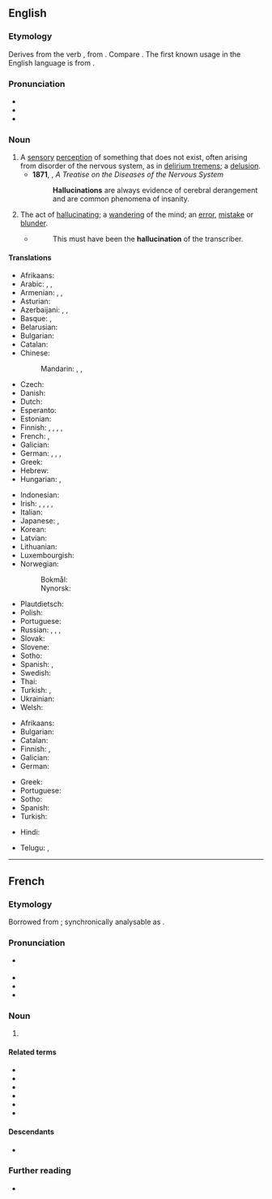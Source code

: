 ==English==
{{wikipedia}}

===Etymology===
Derives from the verb {{m|en|hallucinate}}, from {{etyl|la|en}} {{m|la|hallucinatus}}. Compare {{cog|fr|hallucination}}. The first known usage in the English language is from {{w|Sir Thomas Browne}}.

===Pronunciation===
* {{IPA|en|/həˌluːsɪˈneɪʃən/}}
* {{audio|en|LL-Q1860 (eng)-Vealhurl-hallucination.wav|Audio (UK)}}
* {{rhymes|en|eɪʃən|s=5}}

===Noun===
{{en-noun|~}}

# A [[sensory]] [[perception]] of something that does not exist, often arising from disorder of the nervous system, as in [[delirium tremens]]; a [[delusion]].
#* '''1871''', {{w|William Alexander Hammond}}, ''A Treatise on the Diseases of the Nervous System''
#*: '''Hallucinations''' are always evidence of cerebral derangement and are common phenomena of insanity.
# The act of [[hallucinating]]; a [[wandering]] of the mind; an [[error]], [[mistake]] or [[blunder]].
#* {{RQ:Spectator|V|470|date=August 29 1712|author=Addison}}
#*: This must have been the '''hallucination''' of the transcriber.

====Translations====
{{trans-top|sensory perception of something that does not exist}}
* Afrikaans: {{t|af|hallusinasie}}
* Arabic: {{t+|ar|هَلْوَسَة|f}}, {{t|ar|وَهْم|m}}, {{t|ar|اِنْخِدَاع|m}}
* Armenian: {{t+|hy|հալյուցինացիա}}, {{t|hy|զգայախաբություն}}, {{t+|hy|զգայապատրանք}}
* Asturian: {{t|ast|allucinación|f}}
* Azerbaijani: {{t|az|hallüsinasiya}}, {{t|az|qarabasma}}, {{t|az|gözəgörünmə}}
* Basque: {{t|eu|haluzinazio}}, {{t|eu|eldarnio}}
* Belarusian: {{t|be|галюцына́цыя|f}}
* Bulgarian: {{t+|bg|халюцина́ция|f}}
* Catalan: {{t+|ca|al·lucinació|f}}
* Chinese:
*: Mandarin: {{t+|cmn|幻覺|sc=Hani}}, {{t+|cmn|幻觉|tr=huànjué|sc=Hani}}, {{t+|cmn|幻想|tr=huànxiǎng|sc=Hani}}
* Czech: {{t+|cs|halucinace|f}}
* Danish: {{t|da|hallucination}}
* Dutch: {{t+|nl|hallucinatie|f}}
* Esperanto: {{t|eo|halucino}}
* Estonian: {{t|et|hallutsinatsioon}}
* Finnish: {{t+|fi|aistiharha}}, {{t+|fi|harha-aistimus}}, {{t+|fi|hallusinaatio}}, {{t|fi|harhanäky}}, {{t+|fi|näköharha}}
* French: {{t+|fr|hallucination|f}}, {{t+|fr|illusion|f}}
* Galician: {{t+|gl|alucinación|f}}
* German: {{t+|de|Halluzination|f}}, {{t+|de|Wahnvorstellung|f}}, {{t|de|Sinnestäuschung|f}}, {{t+|de|Illusion|f}}
* Greek: {{t+|el|παραίσθηση|f}}
* Hebrew: {{t+|he|הזיה}}
* Hungarian: {{t+|hu|hallucináció}}, {{t+|hu|érzékcsalódás}}
{{trans-mid}}
* Indonesian: {{t+|id|halusinasi}}
* Irish: {{t+|ga|bréagchéadfa|f}}, {{t|ga|éiclips|m}}, {{t|ga|mearú súl|m}}, {{t|ga|meascán mearaí|m}}, {{t|ga|speabhraíd|f}}
* Italian: {{t+|it|allucinazione}}
* Japanese: {{t+|ja|幻覚|tr=げんかく, genkaku}}, {{t+|ja|幻想|tr=げんそう, gensō}}
* Korean: {{t+|ko|환각(幻覺)}}
* Latvian: {{t|lv|halucinācija|f}}
* Lithuanian: {{t|lt|haliucinacija|f}}
* Luxembourgish: {{t+|lb|Halluzinatioun|f}}
* Norwegian:
*: Bokmål: {{t|nb|hallusinasjon|m}}
*: Nynorsk: {{t|nn|hallusinasjon|m}}
* Plautdietsch: {{t|pdt|Feebadroom|m}}
* Polish: {{t+|pl|halucynacja|f}}
* Portuguese: {{t+|pt|alucinação|f}}
* Russian: {{t+|ru|галлюцина́ция|f}}, {{t+|ru|иллю́зия|f}}, {{t+|ru|наважде́ние|n}}, {{t+|ru|глюк|m}} {{qualifier|slang}}
* Slovak: {{t|sk|halucinácia|f}}
* Slovene: {{t+|sl|halucinacija|f}}
* Sotho: {{t|st|pono tse fosahetseng}}
* Spanish: {{t+|es|alucinación|f}}, {{t+|es|ilusión|f}}
* Swedish: {{t+|sv|hallucination|c}}
* Thai: {{t|th|ภาพลวงตา|tr=paa pluang dtaa}}
* Turkish: {{t+|tr|sanrı}}, {{t+|tr|halüsinasyon}}
* Ukrainian: {{t|uk|галюцина́ція|f}}
* Welsh: {{t|cy|rhithweledigaeth|f}}
{{trans-bottom}}

{{trans-top|act of hallucinating}}
* Afrikaans: {{t|af|hallusineer}}
* Bulgarian: {{t|bg|халюциниране|n}}
* Catalan: {{t+|ca|al·lucinació|f}}
* Finnish: {{t+|fi|harha-aistimus}}, {{t+|fi|hallusinaatio}}
* Galician: {{t+|gl|alucinación|f}}
* German: {{t|de|Halluzinieren|n}}
{{trans-mid}}
* Greek: {{t+|el|παραίσθηση|f}}
* Portuguese: {{t+|pt|alucinação|f}}
* Sotho: {{t|st|phofa}}
* Spanish: {{t+|es|alucinación|f}}
* Turkish: {{t|tr|halüsinasyon görme}}
{{trans-bottom}}

{{checktrans-top}}
* Hindi: {{t+check|hi|भ्रम}}
{{trans-mid}}
* Telugu: {{t+check|te|భ్రాంతి}}, {{t+check|te|భ్రమ}}
{{trans-bottom}}

----

==French==

===Etymology===
Borrowed from {{bor|fr|la|hallūcinātiō}}; synchronically analysable as {{af|fr|halluciner|-ation}}.

===Pronunciation===
* {{fr-muteh}} {{fr-IPA}}
* {{audio|fr|LL-Q150 (fra)-WikiLucas00-hallucination.wav|Audio}}
* {{rhymes|fr|ɔ̃}}
* {{homophones|fr|hallucinations}}

===Noun===
{{fr-noun|f}}

# {{l|en|hallucination}}

====Related terms====
* {{l|fr|hallucinant}}
* {{l|fr|hallucinatoire}}
* {{l|fr|halluciné}}
* {{l|fr|halluciner}}
* {{l|fr|hallucinogène}}
* {{l|fr|hallucinose}}

====Descendants====
* {{desc|tr|halüsinasyon}}

===Further reading===
* {{R:TLFi}}